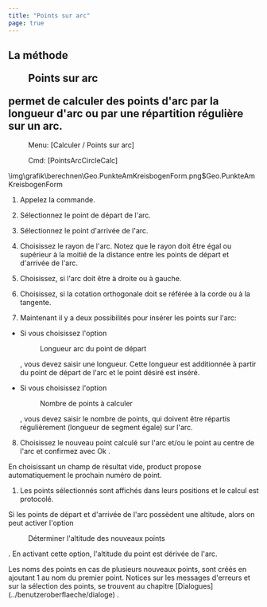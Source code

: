 ```yaml
---
title: "Points sur arc"
page: true
---
```

## La m&#233;thode  <Menu>Points sur arc</Menu>  permet de calculer des points d&#39;arc par la longueur d&#39;arc ou par une r&#233;partition r&#233;guli&#232;re sur un arc.
 <Menu> Menu: [Calculer / Points sur arc] </Menu> 
 <Menu> Cmd: [PointsArcCircleCalc] </Menu><Image>\img\grafik\berechnen\Geo.PunkteAmKreisbogenForm.png$Geo.PunkteAmKreisbogenForm</Image>


1. Appelez la commande.

2. S&#233;lectionnez le point de d&#233;part de l&#39;arc.  

3. S&#233;lectionnez le point d&#39;arriv&#233;e de l&#39;arc.  

4. Choisissez le rayon de l&#39;arc. Notez que le rayon doit &#234;tre &#233;gal ou sup&#233;rieur &#224; la moiti&#233; de la distance entre les points de d&#233;part et d&#39;arriv&#233;e de l&#39;arc.

5. Choisissez, si l&#39;arc doit &#234;tre &#224; droite ou &#224; gauche.

6. Choisissez, si la cotation orthogonale doit se r&#233;f&#233;r&#233;e &#224; la corde ou &#224; la tangente.

7. Maintenant il y a deux possibilit&#233;s pour ins&#233;rer les points sur l&#39;arc:

- Si vous choisissez l&#39;option <Menu>Longueur arc du point de départ</Menu> , vous devez saisir une longueur. Cette longueur est additionn&#233;e &#224; partir du point de d&#233;part de l&#39;arc et le point d&#233;sir&#233; est ins&#233;r&#233;.

- Si vous choisissez l&#39;option <Menu>Nombre de points à calculer</Menu> , vous devez saisir le nombre de points, qui doivent &#234;tre r&#233;partis r&#233;guli&#232;rement (longueur de segment &#233;gale) sur l&#39;arc.



8. Choisissez le nouveau point calcul&#233; sur l&#39;arc et/ou le point au centre de l&#39;arc et confirmez avec <Border>   Ok   </Border> .



<Success>
En choisissant un champ de r&#233;sultat vide,  <Placeholder>product</Placeholder> propose automatiquement le prochain num&#233;ro de point.
</Success>


1. Les points s&#233;lectionn&#233;s sont affich&#233;s dans leurs positions et le calcul est protocol&#233;.




Si les points de d&#233;part et d&#39;arriv&#233;e de l&#39;arc poss&#232;dent une altitude, alors on peut activer l&#39;option  <Menu>Déterminer l'altitude des nouveaux points</Menu> . En activant cette option, l&#39;altitude du point est d&#233;riv&#233;e de l&#39;arc.

<Success>
Les noms des points en cas de plusieurs nouveaux points, sont cr&#233;&#233;s en ajoutant 1 au nom du premier point.
</Success>

<Success>
Notices sur les messages d&#39;erreurs et sur la s&#233;lection des points, se trouvent au chapitre [Dialogues](../benutzeroberflaeche/dialoge)
.
</Success>

